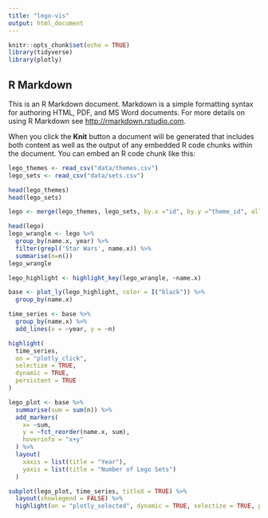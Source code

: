 ```yaml
---
title: "lego-vis"
output: html_document
---
```


```r
knitr::opts_chunk$set(echo = TRUE)
library(tidyverse)
library(plotly)
```

## R Markdown

This is an R Markdown document. Markdown is a simple formatting syntax for authoring HTML, PDF, and MS Word documents. For more details on using R Markdown see <http://rmarkdown.rstudio.com>.

When you click the **Knit** button a document will be generated that includes both content as well as the output of any embedded R code chunks within the document. You can embed an R code chunk like this:

```r
lego_themes <- read_csv("data/themes.csv")
lego_sets <- read_csv("data/sets.csv")
```
```r
head(lego_themes)
head(lego_sets)
```
```r
lego <- merge(lego_themes, lego_sets, by.x ="id", by.y ="theme_id", all.x = TRUE, all.y = FALSE)
```

```r
head(lego)
lego_wrangle <- lego %>%
  group_by(name.x, year) %>%
  filter(grepl('Star Wars', name.x)) %>%
  summarise(n=n())
lego_wrangle
```


```r
lego_highlight <- highlight_key(lego_wrangle, ~name.x)

base <- plot_ly(lego_highlight, color = I("black")) %>%
  group_by(name.x)

time_series <- base %>%
  group_by(name.x) %>%
  add_lines(x = ~year, y = ~n)

highlight(
  time_series, 
  on = "plotly_click", 
  selectize = TRUE, 
  dynamic = TRUE, 
  persistent = TRUE
)

```

```r
lego_plot <- base %>%
  summarise(sum = sum(n)) %>%
  add_markers(
    x= ~sum, 
    y = ~fct_reorder(name.x, sum),
    hoverinfo = "x+y"
  ) %>%
  layout(
    xaxis = list(title = "Year"),
    yaxis = list(title = "Number of Lego Sets")
  ) 

subplot(lego_plot, time_series, titleX = TRUE) %>%
  layout(showlegend = FALSE) %>%
  highlight(on = "plotly_selected", dynamic = TRUE, selectize = TRUE, persistent = TRUE)
```

